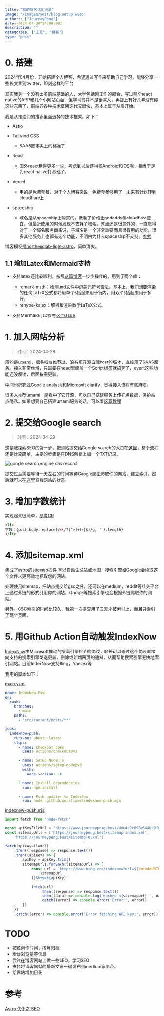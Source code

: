 ```yaml
---
title: "我的博客优化记录"
image: "/images/post/blog-setup.webp"
authors: ["JourneyPeng"]
date: 2024-04-20T14:00:00Z
description: ""
categories: ["工具", "博客"]
type: "post"
---
```


# 0. 搭建
2024年04月份，开始搭建个人博客，希望通过写作来帮助自己学习，能够分享一些长文章到twitter，即刻这样的平台

其实我是一个没有太多前端基础的人，大学包括刚工作的那会，写过两个react native的APP和几个小网站页面，但学习的并不是很深入，再加上有好几年没有碰这些东西了，前端的各种技术框架迭代又很快，基本上属于从零开始。

我是从推油们的推荐里面选择的技术框架，如下：

- Astro
- Tailwind CSS
  - SAAS圈事实上的标准了
- React
  - 国外react用得更多一些，考虑到以后还得搞Android和iOS呢，相当于是为react native打基础了。

- Vercel
  - 用的是免费套餐，对于个人博客来说，免费套餐够用了，未来有计划转到cloudflare上
- spaceship
  - 域名是从spaceship上购买的，我看了价格比godaddy和cloudflare便宜。但最近使用的时候发现不支持子域名，这点还是很意外的，一直觉得对于一个域名服务商来说，子域名是一个非常重要而且很有用的功能，很多其他服务上也都有这个功能，不明白为什么spaceship不支持。[参考](https://www.reddit.com/r/Domains/comments/17lnawj/comment/l1rw79a/)

博客模板是[northendlab-light-astro](https://github.com/themefisher/northendlab-light-astro)，简单清爽。

## 1.1 增加Latex和Mermaid支持

- 支持latex还比较顺利，按照[这篇博客](https://blog.alexafazio.dev/blog/render-latex-in-astro/)一步步操作的，用到了两个库：
  - remark-math：检测.md文件中的美元符号语法。基本上，我们想要渲染的任何LaTeX公式都将用单个`$`括起来用于行内，用双个`$`括起来用于多行。
  - rehype-katex：解析和渲染数学LaTeX公式。

- 支持Mermaid可以参考[这个issue](https://github.com/withastro/astro/issues/4433)

# 1. 加入网站分析
> 时间：2024-04-28

用的是[umami](https://analytics.us.umami.is/)，很多推友推荐过，没有用开源自建host的版本，直接用了SAAS服务。接入非常丝滑，只需要在head里面加一个Script标签就搞定了，event这些功能还没解锁，后面按需更新。

中间也研究过Google analysis和Microsoft clarify，觉得接入流程有些麻烦。

很多人推荐umami，是看中了它开源，可以自己搭建服务上传打点数据，保护站点隐私。如果想要自己搭建umami服务的话，可以看[这篇教程](https://atpx.com/blog/build-umami-web-analytics/)

# 2. 提交给Google search
> 时间：2024-04-29

这是我探索SEO的第一步，把网站提交给Google search的入口在[这里](https://search.google.com/search-console/welcome)，整个流程还是比较简单，主要的步骤是在DNS解析上加一个TXT记录。

![google search engine dns record](/images/post/google-search-dns-txt.png)

提交过后需要等待一天左右的时间等待Google爬虫爬取你的网站，建立索引。然后就可以在[这里](https://search.google.com/search-console/about)查看网站的状态。

# 3. 增加字数统计

实现起来很简单，[参考CR](https://github.com/pengjeck/JourneyBlog/commit/59f7d42995f76c6ed2995472fab984134421201e)
```html
<li>
字数：{post.body.replace(/<\/?[^>]+(>|$)/g, '').length}
</li>
```

# 4. 添加sitemap.xml

集成了[astro的sitemap插件](https://docs.astro.build/en/guides/integrations-guide/sitemap/)
可以自动生成站点地图，搜索引擎如Google会读取这个文件以更高效地抓取您的网站。

处理使用sitemap，把站点提交给gsc之外，还可以在medium，reddit等社交平台上通过外链的形式引用你的网站，Google等搜索引擎也会根据外链爬取你的网站。

另外，GSC索引的时间比较久，我第一次提交用了三天才被索引上，而且只索引了两个页面。

# 5. 用Github Action自动触发IndexNow

[IndexNow](https://www.indexnow.org/)由Microsoft推动的搜索引擎相关的协议，站长可以通过这个协议直接向支持的搜索引擎发送更新、删除或新增网页的通知，从而帮助搜索引擎更快地索引网站。目前IndexNow支持Bing，Yandex等

我用的脚本如下：

[main.yaml](https://github.com/pengjeck/JourneyBlog/blob/main/.github/workflows/main.yml)
```yaml
name: IndexNow Push
on:
  push:
    branches:
      - main
    paths:
      - 'src/content/posts/**'

jobs:
  indexnow-push:
    runs-on: ubuntu-latest
    steps:
      - name: Checkout code
        uses: actions/checkout@v3

      - name: Setup Node.js
        uses: actions/setup-node@v3
        with:
          node-version: 18

      - name: Install dependencies
        run: npm install

      - name: Push updates to IndexNow
        run: node .github/workflows/indexnow-push.mjs
```

[indexnow-push.mjs](https://github.com/pengjeck/JourneyBlog/blob/main/.github/workflows/indexnow-push.mjs)
```javascript
import fetch from 'node-fetch'

const apiKeyFileUrl = "https://www.journeypeng.best/4dc4c9c693e344bc9f80c78e5fa5a42c.txt"
const sitemapUrls = ['https://journeypeng.best/sitemap-index.xml',
	'https://journeypeng.best/sitemap-0.xml']

fetch(apiKeyFileUrl)
	.then((response) => response.text())
	.then((apiKey) => {
		apiKey = apiKey.trim()
		sitemapUrls.forEach((sitemapUrl) => {
			const url = `https://www.bing.com/indexnow?url=${encodeURIComponent(
				sitemapUrl
			)}&key=${apiKey}`

			fetch(url)
				.then((response) => response.text())
				.then((data) => console.log(`Pushed ${sitemapUrl}:`, data))
				.catch((error) => console.error('Error:', error))
		})
	})
	.catch((error) => console.error('Error fetching API key:', error))
```

# TODO
- 按照创作时间，按月归档
- 增加浏览量等信息
- 尝试在博客网站上做一些SEO，学习SEO
- 支持将博客网站的最新文章一键发布到medium等平台。
- 给网站增加目录

# 参考
[Astro 优化之 SEO](https://inote.xyz/astro-seo/)